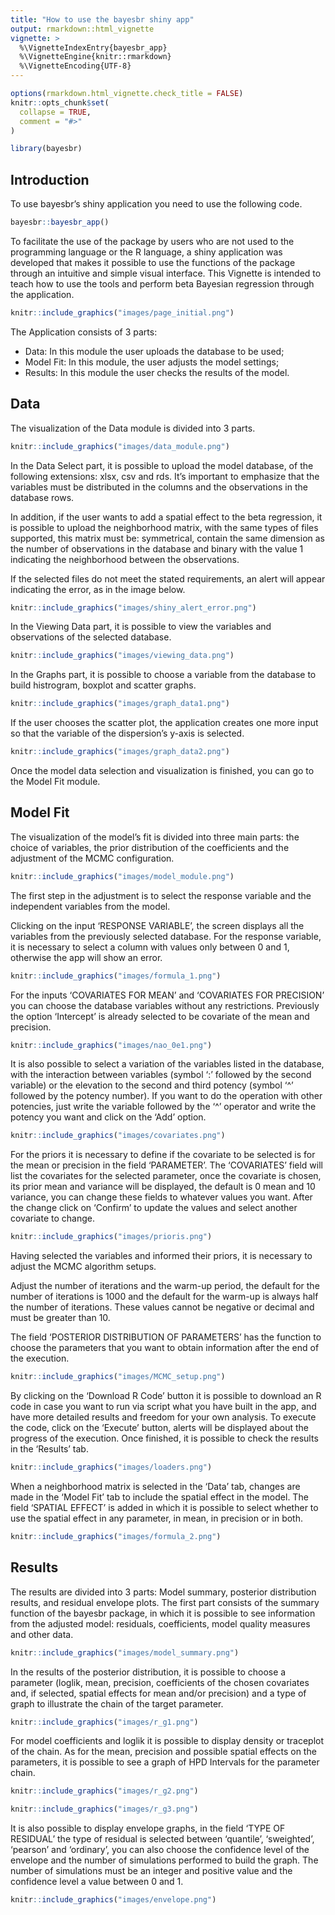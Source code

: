 ---
title: "How to use the bayesbr shiny app"
output: rmarkdown::html_vignette
vignette: >
  %\VignetteIndexEntry{bayesbr_app}
  %\VignetteEngine{knitr::rmarkdown}
  %\VignetteEncoding{UTF-8}
---

```{r, include = FALSE}
options(rmarkdown.html_vignette.check_title = FALSE)
knitr::opts_chunk$set(
  collapse = TRUE,
  comment = "#>"
)
```

```{r setup}
library(bayesbr)
```


## Introduction

To use bayesbr's shiny application you need to use the following code.

```{r eval=FALSE}
bayesbr::bayesbr_app()
```

To facilitate the use of the package by users who are not used to the programming language or the R language, a shiny application was developed that makes it possible to use the functions of the package through an intuitive and simple visual interface. This Vignette is intended to teach how to use the tools and perform beta Bayesian regression through the application.

```{r, echo=FALSE, fig.cap="Application Home", out.width = '100%'}
knitr::include_graphics("images/page_initial.png")
```

The Application consists of 3 parts: 

* Data: In this module the user uploads the database to be used;
* Model Fit: In this module, the user adjusts the model settings;
* Results: In this module the user checks the results of the model.

## Data

The visualization of the Data module is divided into 3 parts.

```{r, echo=FALSE, fig.cap="Application Data page", out.width = '100%'}
knitr::include_graphics("images/data_module.png")
```

In the Data Select part, it is possible to upload the model database, of the following extensions: xlsx, csv and rds. It's important to emphasize that the variables must be distributed in the columns and the observations in the database rows.

In addition, if the user wants to add a spatial effect to the beta regression, it is possible to upload the neighborhood matrix, with the same types of files supported, this matrix must be: symmetrical, contain the same dimension as the number of observations in the database and binary with the value 1 indicating the neighborhood between the observations. 

If the selected files do not meet the stated requirements, an alert will appear indicating the error, as in the image below.


```{r, echo=FALSE, fig.cap="Selected file error", out.width = '100%'}
knitr::include_graphics("images/shiny_alert_error.png")
```

In the Viewing Data part, it is possible to view the variables and observations of the selected database.


```{r, echo=FALSE, fig.cap="Viewing Data box (illustrative demonstration)", out.width = '100%'}
knitr::include_graphics("images/viewing_data.png")
```
In the Graphs part, it is possible to choose a variable from the database to build histrogram, boxplot and scatter graphs.

```{r, echo=FALSE, fig.cap="Graphs Box - Histogram (illustrative demonstration)", out.width = '100%'}
knitr::include_graphics("images/graph_data1.png")
```

If the user chooses the scatter plot, the application creates one more input so that the variable of the dispersion's y-axis is selected.

```{r, echo=FALSE, fig.cap="Graphs Box - Scatter (illustrative demonstration)", out.width = '100%'}
knitr::include_graphics("images/graph_data2.png")
```

Once the model data selection and visualization is finished, you can go to the Model Fit module.

## Model Fit

The visualization of the model's fit is divided into three main parts: the choice of variables, the prior distribution of the coefficients and the adjustment of the MCMC configuration.

```{r, echo=FALSE, fig.cap="App Model Fit page", out.width = '100%'}
knitr::include_graphics("images/model_module.png")
```

The first step in the adjustment is to select the response variable and the independent variables from the model.

Clicking on the input 'RESPONSE VARIABLE', the screen displays all the variables from the previously selected database. For the response variable, it is necessary to select a column with values only between 0 and 1, otherwise the app will show an error.

```{r, echo=FALSE, fig.cap="Selecting model variables (illustrative demonstration)", out.width = '100%'}
knitr::include_graphics("images/formula_1.png")
```

For the inputs 'COVARIATES FOR MEAN' and 'COVARIATES FOR PRECISION' you can choose the database variables without any restrictions. Previously the option 'Intercept' is already selected to be covariate of the mean and precision.

```{r, echo=FALSE, fig.cap="Error response variable with values outside the range between 0 and 1.", out.width = '100%'}
knitr::include_graphics("images/nao_0e1.png")
```

It is also possible to select a variation of the variables listed in the database, with the interaction between variables (symbol ':' followed by the second variable) or the elevation to the second and third potency (symbol '^' followed by the potency number). If you want to do the operation with other potencies, just write the variable followed by the '^' operator and write the potency you want and click on the 'Add' option.

```{r, echo=FALSE, fig.cap="Adding unlisted potencies (illustrative demonstration)", out.width = '100%'}
knitr::include_graphics("images/covariates.png")
```

For the priors it is necessary to define if the covariate to be selected is for the mean or precision in the field 'PARAMETER'. The 'COVARIATES' field will list the covariates for the selected parameter, once the covariate is chosen, its prior mean and variance will be displayed, the default is 0 mean and 10 variance, you can change these fields to whatever values you want. After the change click on 'Confirm' to update the values and select another covariate to change.


```{r, echo=FALSE, fig.cap="Covariates prior distribution (illustrative demonstration)", out.width = '100%'}
knitr::include_graphics("images/prioris.png")
```
Having selected the variables and informed their priors, it is necessary to adjust the MCMC algorithm setups.

Adjust the number of iterations and the warm-up period, the default for the number of iterations is 1000 and the default for the warm-up is always half the number of iterations. These values cannot be negative or decimal and must be greater than 10.

The field 'POSTERIOR DISTRIBUTION OF PARAMETERS' has the function to choose the parameters that you want to obtain information after the end of the execution.

```{r, echo=FALSE, fig.cap="Default MCMC setup", out.width = '100%'}
knitr::include_graphics("images/MCMC_setup.png")
```

By clicking on the 'Download R Code' button it is possible to download an R code in case you want to run via script what you have built in the app, and have more detailed results and freedom for your own analysis. To execute the code, click on the 'Execute' button, alerts will be displayed about the progress of the execution. Once finished, it is possible to check the results in the 'Results' tab.

```{r, echo=FALSE, fig.cap="Execution loaders", out.width = '100%'}
knitr::include_graphics("images/loaders.png")
```


When a neighborhood matrix is selected in the 'Data' tab, changes are made in the 'Model Fit' tab to include the spatial effect in the model. The field 'SPATIAL EFFECT' is added in which it is possible to select whether to use the spatial effect in any parameter, in mean, in precision or in both.

```{r, echo=FALSE, fig.cap="Selecting model variables with Spatial Effect (illustrative demonstration)", out.width = '100%'}
knitr::include_graphics("images/formula_2.png")
```
## Results

The results are divided into 3 parts: Model summary, posterior distribution results, and residual envelope plots. The first part consists of the summary function of the bayesbr package, in which it is possible to see information from the adjusted model: residuals, coefficients, model quality measures and other data.

```{r, echo=FALSE, fig.cap="Model summary (illustrative demonstration)", out.width = '100%'}
knitr::include_graphics("images/model_summary.png")
```

In the results of the posterior distribution, it is possible to choose a parameter (loglik, mean, precision, coefficients of the chosen covariates and, if selected, spatial effects for mean and/or precision) and a type of graph to illustrate the chain of the target parameter.

```{r, echo=FALSE, fig.cap="x2 (precision coefficient) posterior density graph (illustrative demonstration)", out.width = '100%'}
knitr::include_graphics("images/r_g1.png")
```

For model coefficients and loglik it is possible to display density or traceplot of the chain. As for the mean, precision and possible spatial effects on the parameters, it is possible to see a graph of HPD Intervals for the parameter chain.

```{r, echo=FALSE, fig.cap="Loglik traceplot (illustrative demonstration)", out.width = '100%'}
knitr::include_graphics("images/r_g2.png")
```

```{r, echo=FALSE, fig.cap="HPD intervals for mean (illustrative demonstration)", out.width = '100%'}
knitr::include_graphics("images/r_g3.png")
```

It is also possible to display envelope graphs, in the field 'TYPE OF RESIDUAL' the type of residual is selected between 'quantile', 'sweighted', 'pearson' and 'ordinary', you can also choose the confidence level of the envelope and the number of simulations performed to build the graph. The number of simulations must be an integer and positive value and the confidence level a value between 0 and 1.

```{r, echo=FALSE, fig.cap="Envelope graph for quantile residuals (illustrative demonstration)", out.width = '100%'}
knitr::include_graphics("images/envelope.png")
```
